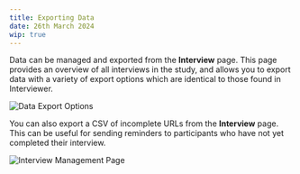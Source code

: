 ```yaml
---
title: Exporting Data
date: 26th March 2024
wip: true
---
```


Data can be managed and exported from the **Interview** page. This page provides an overview of all interviews in the study, and allows you to export data with a variety of export options which are identical to those found in Interviewer.

![Data Export Options](/assets/img/fresco-images/features/data-export.png)

You can also export a CSV of incomplete URLs from the **Interview** page. This can be useful for sending reminders to participants who have not yet completed their interview.

![Interview Management Page](/assets/img/fresco-images/features/interviews.png)